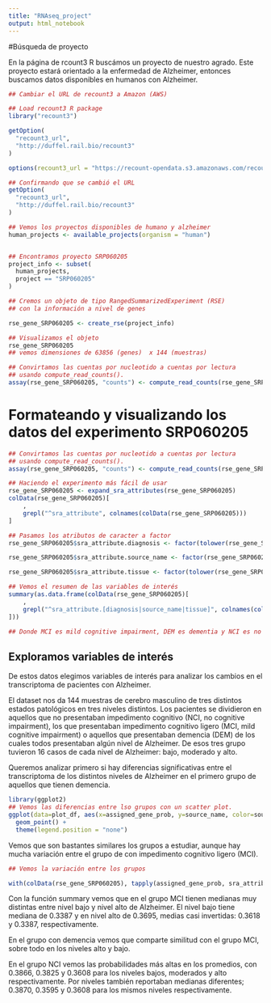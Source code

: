 ```yaml
---
title: "RNAseq_project"
output: html_notebook
---
```


#Búsqueda de proyecto

En la página de rcount3 R buscámos un proyecto de nuestro agrado. Este proyecto estará orientado a la enfermedad de Alzheimer, entonces buscamos datos disponibles en humanos con Alzheimer.

```r
## Cambiar el URL de recount3 a Amazon (AWS)

## Load recount3 R package
library("recount3")

getOption(
  "recount3_url",
  "http://duffel.rail.bio/recount3"
)

options(recount3_url = "https://recount-opendata.s3.amazonaws.com/recount3/release")

## Confirmando que se cambió el URL
getOption(
  "recount3_url",
  "http://duffel.rail.bio/recount3"
)

## Vemos los proyectos disponibles de humano y alzheimer
human_projects <- available_projects(organism = "human")


## Encontramos proyecto SRP060205
project_info <- subset(
  human_projects,
  project == "SRP060205"
)

## Cremos un objeto de tipo RangedSummarizedExperiment (RSE)
## con la información a nivel de genes

rse_gene_SRP060205 <- create_rse(project_info)

## Visualizamos el objeto
rse_gene_SRP060205
## vemos dimensiones de 63856 (genes)  x 144 (muestras)

## Convirtamos las cuentas por nucleotido a cuentas por lectura
## usando compute_read_counts().
assay(rse_gene_SRP060205, "counts") <- compute_read_counts(rse_gene_SRP060205)

```

# Formateando y visualizando los datos del experimento SRP060205
```r
## Convirtamos las cuentas por nucleotido a cuentas por lectura
## usando compute_read_counts().
assay(rse_gene_SRP060205, "counts") <- compute_read_counts(rse_gene_SRP060205)

## Haciendo el experimento más fácil de usar
rse_gene_SRP060205 <- expand_sra_attributes(rse_gene_SRP060205)
colData(rse_gene_SRP060205)[
    ,
    grepl("^sra_attribute", colnames(colData(rse_gene_SRP060205)))
]

## Pasamos los atributos de caracter a factor
rse_gene_SRP060205$sra_attribute.diagnosis <- factor(tolower(rse_gene_SRP060205$sra_attribute.diagnosis))

rse_gene_SRP060205$sra_attribute.source_name <- factor(rse_gene_SRP060205$sra_attribute.source_name)

rse_gene_SRP060205$sra_attribute.tissue <- factor(tolower(rse_gene_SRP060205$sra_attribute.tissue))

## Vemos el resumen de las variables de interés
summary(as.data.frame(colData(rse_gene_SRP060205)[
    ,
    grepl("^sra_attribute.[diagnosis|source_name|tissue]", colnames(colData(rse_gene_SRP060205)))
]))

## Donde MCI es mild cognitive impairment, DEM es dementia y NCI es no cognitive impairment
```
## Exploramos variables de interés
De estos datos elegimos variables de interés para analizar los cambios en el transcriptoma de pacientes con Alzheimer.

El dataset nos da 144 muestras de cerebro masculino de tres distintos estados patológicos en tres niveles distintos. Los pacientes se dividieron en aquellos que no presentaban impedimento cognitivo (NCI, no cognitive impairment), los que presentaban impedimento cognitivo ligero (MCI, mild cognitive impairment) o aquellos que presentaban demencia (DEM) de los cuales todos presentaban algún nivel de Alzheimer. De esos tres grupo tuvieron 16 casos de cada nivel de Alzheimer: bajo, moderado y alto. 

Queremos analizar primero si hay diferencias significativas entre el transcriptoma de los distintos niveles de Alzheimer en el primero grupo de aquellos que tienen demencia. 
```r
library(ggplot2)
## Vemos las diferencias entre lso grupos con un scatter plot.
ggplot(data=plot_df, aes(x=assigned_gene_prob, y=source_name, color=source_name)) + 
  geom_point() +
  theme(legend.position = "none")
```
Vemos que son bastantes similares los grupos a estudiar, aunque hay mucha variación entre el grupo de con impedimento cognitivo ligero (MCI).
```r
## Vemos la variación entre los grupos

with(colData(rse_gene_SRP060205), tapply(assigned_gene_prob, sra_attribute.source_name, summary))
```
Con la función summary vemos que en el grupo MCI tienen medianas muy distintas entre nivel bajo y nivel alto de Alzheimer. El nivel bajo tiene mediana de 0.3387 y en nivel alto de 0.3695, medias casi invertidas: 0.3618 y 0.3387, respectivamente. 

En el grupo con demencia vemos que comparte similitud con el grupo MCI, sobre todo en los niveles alto y bajo.

En el grupo NCI vemos las probabilidades más altas en los promedios, con 0.3866, 0.3825 y 0.3608 para los niveles bajos, moderados y alto respectivamente. Por niveles también reportaban medianas diferentes; 0.3870, 0.3595 y 0.3608 para los mismos niveles respectivamente. 


